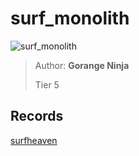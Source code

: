 
# surf_monolith

![surf_monolith](https://raw.githubusercontent.com/Sayt123/SurfMapPics/Maps-and-bonuses/csgo/surf_monolith.jpg)

> Author: **Gorange Ninja**
>
> Tier 5

## Records

[surfheaven](https://surfheaven.eu/map/surf_monolith)
